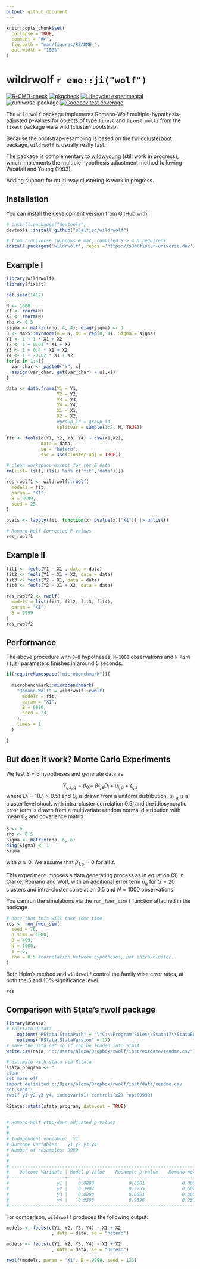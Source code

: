 ```yaml
---
output: github_document
---
```


<!-- README.md is generated from README.Rmd. Please edit that file -->

```r
knitr::opts_chunk$set(
  collapse = TRUE,
  comment = "#>",
  fig.path = "man/figures/README-",
  out.width = "100%"
)
```


# wildrwolf `r emo::ji("wolf")`

<!-- badges: start -->
[![R-CMD-check](https://github.com/s3alfisc/wildrwolf/workflows/R-CMD-check/badge.svg)](https://github.com/s3alfisc/wildrwolf/actions)
[![pkgcheck](https://github.com/s3alfisc/wildrwolf/workflows/pkgcheck/badge.svg)](https://github.com/s3alfisc/wildrwolf/actions?query=workflow%3Apkgcheck)
[![Lifecycle: experimental](https://img.shields.io/badge/lifecycle-experimental-orange.svg)](https://lifecycle.r-lib.org/articles/stages.html)
![runiverse-package](https://s3alfisc.r-universe.dev/badges/wildrwolf)
[![Codecov test coverage](https://codecov.io/gh/s3alfisc/wildrwolf/branch/main/graph/badge.svg)](https://app.codecov.io/gh/s3alfisc/wildrwolf?branch=main)
<!-- badges: end -->

The `wildrwolf` package implements Romano-Wolf multiple-hypothesis-adjusted p-values for objects of type `fixest` and `fixest_multi` from the `fixest` package via a wild (cluster) bootstrap. 

Because the bootstrap-resampling is based on the [fwildclusterboot](https://github.com/s3alfisc/fwildclusterboot) package, `wildrwolf` is usually really fast. 

The package is complementary to [wildwyoung](https://github.com/s3alfisc/wildwyoung) (still work in progress), which implements the multiple hypothesis adjustment method following Westfall and Young (1993).

Adding support for multi-way clustering is work in progress.

## Installation

You can install the development version from [GitHub](https://github.com/) with:

``` r
# install.packages("devtools")
devtools::install_github("s3alfisc/wildrwolf")

# from r-universe (windows & mac, compiled R > 4.0 required)
install.packages('wildrwolf', repos ='https://s3alfisc.r-universe.dev')
```

## Example I

<!-- As you can see in the example, there seems to be a bug in `rwolf()` for the pairs bootstrap. -->

```r
library(wildrwolf)
library(fixest)

set.seed(1412)

N <- 1000
X1 <- rnorm(N)
X2 <- rnorm(N)
rho <- 0.5
sigma <- matrix(rho, 4, 4); diag(sigma) <- 1
u <- MASS::mvrnorm(n = N, mu = rep(0, 4), Sigma = sigma)
Y1 <- 1 + 1 * X1 + X2 
Y2 <- 1 + 0.01 * X1 + X2 
Y3 <- 1 + 0.4 * X1 + X2
Y4 <- 1 + -0.02 * X1 + X2 
for(x in 1:4){
  var_char <- paste0("Y", x)
  assign(var_char, get(var_char) + u[,x])
}

data <- data.frame(Y1 = Y1,
                   Y2 = Y2,
                   Y3 = Y3,
                   Y4 = Y4,
                   X1 = X1,
                   X2 = X2,
                   #group_id = group_id,
                   splitvar = sample(1:2, N, TRUE))

fit <- feols(c(Y1, Y2, Y3, Y4) ~ csw(X1,X2),
             data = data,
             se = "hetero",
             ssc = ssc(cluster.adj = TRUE))

# clean workspace except for res & data
rm(list= ls()[!(ls() %in% c('fit','data'))])

res_rwolf1 <- wildrwolf::rwolf(
  models = fit,
  param = "X1", 
  B = 9999, 
  seed = 23
)

pvals <- lapply(fit, function(x) pvalue(x)["X1"]) |> unlist()

# Romano-Wolf Corrected P-values
res_rwolf1

```

## Example II

```r
fit1 <- feols(Y1 ~ X1 , data = data)
fit2 <- feols(Y1 ~ X1 + X2, data = data)
fit3 <- feols(Y2 ~ X1, data = data)
fit4 <- feols(Y2 ~ X1 + X2, data = data)

res_rwolf2 <- rwolf(
  models = list(fit1, fit2, fit3, fit4), 
  param = "X1",  
  B = 9999
)
res_rwolf2
```

## Performance

The above procedure with `S=8` hypotheses, `N=1000` observations and `k %in% (1,2)` parameters finishes in around 5 seconds.

```r
if(requireNamespace("microbenchmark")){
  
  microbenchmark::microbenchmark(
    "Romano-Wolf" = wildrwolf::rwolf(
      models = fit,
      param = "X1", 
      B = 9999, 
      seed = 23
    ), 
    times = 1
  )
 
}
```


## But does it work? Monte Carlo Experiments

We test $S=6$ hypotheses and generate data as 

$$Y_{i,s,g} = \beta_{0} + \beta_{1,s} D_{i} + u_{i,g} + \epsilon_{i,s} $$
where $D_i = 1(U_i > 0.5)$ and $U_i$ is drawn from a uniform distribution, $u_{i,g}$ is a cluster level shock with intra-cluster correlation $0.5$, and the idiosyncratic error term is drawn from a multivariate random normal distribution with mean $0_S$ and covariance matrix 

```r
S <- 6
rho <- 0.5
Sigma <- matrix(rho, 6, 6)
diag(Sigma) <- 1
Sigma
```


with $\rho \geq 0$. We assume that $\beta_{1,s}= 0$ for all $s$. 

This experiment imposes a data generating process as in equation (9) in [Clarke, Romano and Wolf](https://docs.iza.org/dp12845.pdf), with an additional error term $u_g$ for $G=20$ clusters and intra-cluster correlation 0.5 and $N=1000$ observations. 

You can run the simulations via the `run_fwer_sim()` function attached in the package. 


```r
# note that this will take some time
res <- run_fwer_sim(
  seed = 76,
  n_sims = 1000,
  B = 499,
  N = 1000,
  s = 6, 
  rho = 0.5 #correlation between hypotheses, not intra-cluster!
)
```

Both Holm's method and `wildrwolf` control the family wise error rates, at both the 5 and 10% significance level. 

```r
res
```


## Comparison with Stata's rwolf package

```r
library(RStata)
# initiate RStata
    options("RStata.StataPath" = "\"C:\\Program Files\\Stata17\\StataBE-64\"")
    options("RStata.StataVersion" = 17)
# save the data set so it can be loaded into STATA
write.csv(data, "c:/Users/alexa/Dropbox/rwolf/inst/extdata/readme.csv")

# estimate with stata via Rstata
stata_program <- "
clear
set more off
import delimited c:/Users/alexa/Dropbox/rwolf/inst/data/readme.csv
set seed 1
rwolf y1 y2 y3 y4, indepvar(x1) controls(x2) reps(9999)
"
RStata::stata(stata_program, data.out = TRUE)


# Romano-Wolf step-down adjusted p-values
# 
# 
# Independent variable:  x1
# Outcome variables:   y1 y2 y3 y4
# Number of resamples: 9999
# 
# 
# ------------------------------------------------------------------------------
#    Outcome Variable | Model p-value    Resample p-value    Romano-Wolf p-value
# --------------------+---------------------------------------------------------
#                  y1 |    0.0000             0.0001              0.0001
#                  y2 |    0.3904             0.3755              0.6070
#                  y3 |    0.0000             0.0001              0.0001
#                  y4 |    0.9586             0.9596              0.9596
# ------------------------------------------------------------------------------


```

For comparison,  `wildrwolf` produces the following output:

```r
models <- feols(c(Y1, Y2, Y3, Y4) ~ X1 + X2 
                 , data = data, se = "hetero")
```

```r
models <- feols(c(Y1, Y2, Y3, Y4) ~ X1 + X2 
                 , data = data, se = "hetero")
```

```r
rwolf(models, param = "X1", B = 9999, seed = 123)

```


